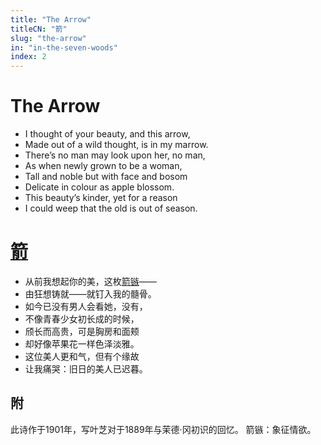 ```yaml
---
title: "The Arrow"
titleCN: "箭"
slug: "the-arrow"
in: "in-the-seven-woods"
index: 2
---
```


<PoemContent>

<PoemSection>

# The Arrow
- I thought of your beauty, and this arrow,
- Made out of a wild thought, is in my marrow.
- There’s no man may look upon her, no man,
- As when newly grown to be a woman,
- Tall and noble but with face and bosom
- Delicate in colour as apple blossom.
- This beauty’s kinder, yet for a reason
- I could weep that the old is out of season.

</PoemSection>

<PoemSection>

# [箭](#1)
- 从前我想起你的美，这枚[箭镞](#2)——
- 由狂想铸就——就钉入我的髓骨。
- 如今已没有男人会看她，没有，
- 不像青春少女初长成的时候，
- 颀长而高贵，可是胸房和面颊
- 却好像苹果花一样色泽淡雅。
- 这位美人更和气，但有个缘故
- 让我痛哭：旧日的美人已迟暮。

</PoemSection>

</PoemContent>

<PoemTranslator translator="傅浩"/>

## 附

<PoemAppendix source="叶芝诗集（增订本） 2018 ——">
<PoemFootnote index={1}>
此诗作于1901年，写叶芝对于1889年与茉德·冈初识的回忆。
</PoemFootnote>
<PoemFootnote index={2}>
箭镞：象征情欲。
</PoemFootnote>
</PoemAppendix>
